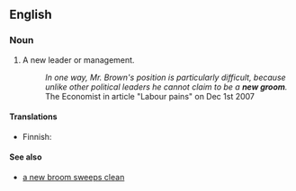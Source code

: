 ==English==

===Noun===
{{en-noun|sg=[[new]] [[broom]]}}

# A new leader or management.
#:''In one way, Mr. Brown's position is particularly difficult, because unlike other political leaders he cannot claim to be a '''new groom'''.'' The Economist in article "Labour pains" on Dec 1st 2007

====Translations====
{{top}}
*Finnish: {{t|fi|uusi luuta}}
{{bottom}}

====See also====
*[[a new broom sweeps clean]]